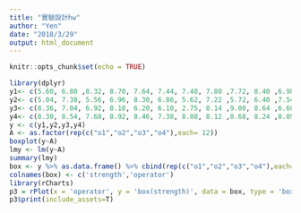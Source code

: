 ```yaml
---
title: "實驗設計hw"
author: "Yen"
date: "2018/3/29"
output: html_document
---
```


```r
knitr::opts_chunk$set(echo = TRUE)
```

```r
library(dplyr)
y1<- c(5.60, 6.80 ,8.32, 8.70, 7.64, 7.44, 7.48, 7.80 ,7.72, 8.40 ,6.98 ,8.00)
y2<- c(5.04, 7.38, 5.56, 6.96, 8.30, 6.86, 5.62, 7.22 ,5.72, 6.40 ,7.54 ,7.50)
y3<- c(8.36, 7.04, 6.92, 8.18, 6.20, 6.10, 2.75, 8.14 ,9.00, 8.64 ,6.60 ,8.18)
y4<- c(8.30, 8.54, 7.68, 8.92, 8.46, 7.38, 8.08, 8.12 ,8.68, 8.24 ,8.09 ,8.06)
y <- c(y1,y2,y3,y4)
A <- as.factor(rep(c("o1","o2","o3","o4"),each= 12))
boxplot(y~A)
lmy <- lm(y~A)
summary(lmy)
box <- y %>% as.data.frame() %>% cbind(rep(c("o1","o2","o3","o4"),each= 12))
colnames(box) <- c('strength','operator')
library(rCharts)
p3 = rPlot(x = 'operator', y = 'box(strength)', data = box, type = 'box')
p3$print(include_assets=T)
```

